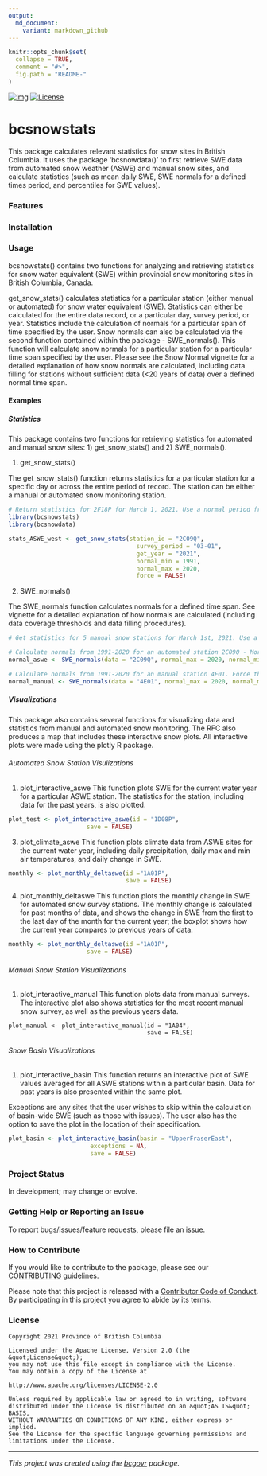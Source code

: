```yaml
---
output:
  md_document:
    variant: markdown_github
---
```

<!--
Copyright 2021 Province of British Columbia
Licensed under the Apache License, Version 2.0 (the "License");
you may not use this file except in compliance with the License.
You may obtain a copy of the License at
http://www.apache.org/licenses/LICENSE-2.0
Unless required by applicable law or agreed to in writing, software distributed under the License is distributed on an "AS IS" BASIS,
WITHOUT WARRANTIES OR CONDITIONS OF ANY KIND, either express or implied.
See the License for the specific language governing permissions and limitations under the License.
-->

```r
knitr::opts_chunk$set(
  collapse = TRUE,
  comment = "#>",
  fig.path = "README-"
)
```

<!-- badges: start -->
[![img](https://img.shields.io/badge/Lifecycle-Maturing-007EC6)](https://github.com/bcgov/repomountie/blob/master/doc/lifecycle-badges.md)
[![License](https://img.shields.io/badge/License-Apache%202.0-blue.svg)](https://opensource.org/licenses/Apache-2.0) 
<!-- badges: end -->

# bcsnowstats

This package calculates relevant statistics for snow sites in British Columbia. It uses the package 'bcsnowdata()' to first retrieve SWE data from automated snow weather (ASWE) and manual snow sites, and calculate statistics (such as mean daily SWE, SWE normals for a defined times period, and percentiles for SWE values).

### Features

### Installation

### Usage

bcsnowstats() contains two functions for analyzing and retrieving statistics for snow water equivalent (SWE) within provincial snow monitoring sites in British Columbia, Canada.

get_snow_stats() calculates statistics for a particular station (either manual or automated) for snow water equivalent (SWE). Statistics can either be calculated for the entire data record, or a particular day, survey period, or year. Statistics include the calculation of normals for a particular span of time specified by the user. Snow normals can also be calculated via the second function contained within the package - SWE_normals(). This function will calculate snow normals for a particular station for a particular time span specified by the user. Please see the Snow Normal vignette for a detailed explanation of how snow normals are calculated, including data filling for stations without sufficient data (<20 years of data) over a defined normal time span.

#### Examples

##### Statistics

This package contains two functions for retrieving statistics for automated and manual snow sites: 1) get_snow_stats() and 2) SWE_normals().

1. get_snow_stats()

The get_snow_stats() function returns statistics for a particular station for a specific day or across the entire period of record. The station can be either a manual or automated snow monitoring station.

```r
# Return statistics for 2F18P for March 1, 2021. Use a normal period from 1991-2020. Force the recalculation of the normals.
library(bcsnowstats)
library(bcsnowdata)

stats_ASWE_west <- get_snow_stats(station_id = "2C09Q",
                                    survey_period = "03-01",
                                    get_year = "2021",
                                    normal_min = 1991,
                                    normal_max = 2020,
                                    force = FALSE)
```

2. SWE_normals()

The SWE_normals function calculates normals for a defined time span. See vignette for a detailed explanation of how normals are calculated (including data coverage thresholds and data filling procedures).

```r
# Get statistics for 5 manual snow stations for March 1st, 2021. Use a normal period of 1991-2020.

# Calculate normals from 1991-2020 for an automated station 2C09Q - Morrisey Ridge. Force the re-download of data.
normal_aswe <- SWE_normals(data = "2C09Q", normal_max = 2020, normal_min = 1991, force = TRUE)

# Calculate normals from 1991-2020 for an manual station 4E01. Force the re-download of data.
normal_manual <- SWE_normals(data = "4E01", normal_max = 2020, normal_min = 1991, force = TRUE)

```

##### Visualizations

This package also contains several functions for visualizing data and statistics from manual and automated snow monitoring. The RFC also produces a map that includes these interactive snow plots. All interactive plots were made using the plotly R package. 

###### Automated Snow Station Visulizations

1. plot_interactive_aswe
This function plots SWE for the current water year for a particular ASWE station. The statistics for the station, including data for the past years, is also plotted.
```r
plot_test <- plot_interactive_aswe(id = "1D08P",
                      save = FALSE)
```


3. plot_climate_aswe
This function plots climate data from ASWE sites for the current water year, including daily precipitation, daily max and min air temperatures, and daily change in SWE.

```r
monthly <- plot_monthly_deltaswe(id ="1A01P",
                                 save = FALSE)
```

4. plot_monthly_deltaswe
This function plots the monthly change in SWE for automated snow survey stations. The monthly change is calculated for past months of data, and shows the change in SWE from the first to the last day of the month for the current year; the boxplot shows how the current year compares to previous years of data.

```r
monthly <- plot_monthly_deltaswe(id ="1A01P", 
                      save = FALSE)
```

###### Manual Snow Station Visualizations
1. plot_interactive_manual
This function plots data from manual surveys. The interactive plot also shows statistics for the most recent manual snow survey, as well as the previous years data.

```rplot_manual
plot_manual <- plot_interactive_manual(id = "1A04",
                                       save = FALSE)
```

###### Snow Basin Visualizations
1. plot_interactive_basin
This function returns an interactive plot of SWE values averaged for all ASWE stations within a particular basin. Data for past years is also presented within the same plot.

Exceptions are any sites that the user wishes to skip within the calculation of basin-wide SWE (such as those with issues). The user also has the option to save the plot in the location of their specification.

```r
plot_basin <- plot_interactive_basin(basin = "UpperFraserEast",
                       exceptions = NA,
                       save = FALSE)
```

### Project Status

In development; may change or evolve.

### Getting Help or Reporting an Issue

To report bugs/issues/feature requests, please file an [issue](https://github.com/bcgov/bcsnowstats/issues/).

### How to Contribute

If you would like to contribute to the package, please see our 
[CONTRIBUTING](CONTRIBUTING.md) guidelines.

Please note that this project is released with a [Contributor Code of Conduct](CODE_OF_CONDUCT.md). By participating in this project you agree to abide by its terms.

### License

```
Copyright 2021 Province of British Columbia

Licensed under the Apache License, Version 2.0 (the &quot;License&quot;);
you may not use this file except in compliance with the License.
You may obtain a copy of the License at

http://www.apache.org/licenses/LICENSE-2.0

Unless required by applicable law or agreed to in writing, software distributed under the License is distributed on an &quot;AS IS&quot; BASIS,
WITHOUT WARRANTIES OR CONDITIONS OF ANY KIND, either express or implied.
See the License for the specific language governing permissions and limitations under the License.
```

---
*This project was created using the [bcgovr](https://github.com/bcgov/bcgovr) package.* 
